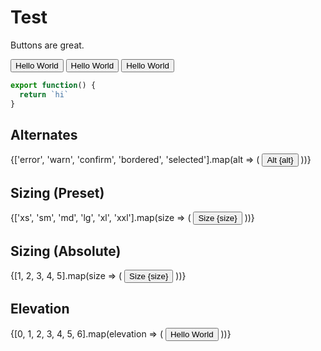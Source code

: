 
# Test

Buttons are great.

<Section space size="md" title="Buttons">
  <Button>Hello World</Button>
  <Button icon="cog">Hello World</Button>
  <Button icon="cog" iconAfter>
    Hello World
  </Button>
</Section>
<Space />

```ts
export function() {
  return `hi`
}
```

## Alternates

<Section space size="md">
  {['error', 'warn', 'confirm', 'bordered', 'selected'].map(alt => (
    <Button key={alt} alt={alt} icon="cog" iconAfter>
      Alt {alt}
    </Button>
  ))}
</Section>
<Space />

## Sizing (Preset)

<Section space size="md">
  {['xs', 'sm', 'md', 'lg', 'xl', 'xxl'].map(size => (
    <Button key={size} size={size} icon="cog" iconAfter>
      Size {size}
    </Button>
  ))}
</Section>
<Space />

## Sizing (Absolute)

<Section space size="md">
  {[1, 2, 3, 4, 5].map(size => (
    <Button key={size} size={size} icon="cog" iconAfter>
      Size {size}
    </Button>
  ))}
</Section>
<Space />

## Elevation

<div>
  {[0, 1, 2, 3, 4, 5, 6].map(elevation => (
    <SubSection title={`Elevation ${elevation}`} key={elevation}>
      <Button key={elevation} elevation={elevation} size={2} icon="cog" iconAfter>
        Hello World
      </Button>
    </SubSection>
  ))}
</div>
<Space />

